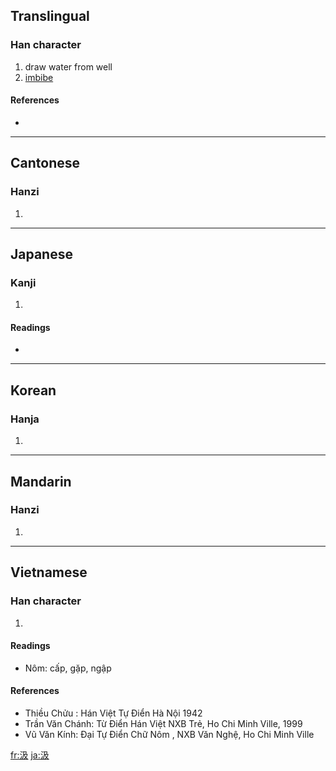 ==Translingual==

===Han character===
{{Han char|rn=85|rad=水|as=04|sn=7|four=3714<sub>7</sub>|canj=水弓竹水 (ENHE)|ids=⿰[[氵]][[及]]}}

# draw water from well
# [[imbibe]]

====References====
* {{Han ref|kx=0608.030|dkj=17163|dj=1001.070|hdz=31554.010|uh=6C72|ud=27762|bh=A856|bd=43094}}

----

==Cantonese==

===Hanzi===
{{yue-hanzi|jyut=|y=kap1}}

# {{defn|Cantonese|sort=水04}}

----

==Japanese==

===Kanji===
{{ja-kanji|grade=|rs=水04}}

# {{defn|Japanese|sort=水04}}

====Readings====
* {{ja-readings|on=[[きゅう]] (kyū)|kun=[[くむ]] (kumu)}}

----

==Korean==

===Hanja===
{{ko-hanja|hangeul=급|eumhun=|rv=geup|mr=kŭp|y=kup}}

# {{defn|Korean|sort=水04}}

----

==Mandarin==

===Hanzi===
{{cmn-hanzi|pin=[[jí]] ([[ji2]])|wg=chi<sup>2</sup>}}

# {{defn|Mandarin|sort=水04}}

----

==Vietnamese==

===Han character===
{{vi-hantu|cấp|rs=水04}}

# {{defn|Vietnamese|sort=水04}}
====Readings====
* Nôm: cấp, gặp, ngập

====References====
* Thiều Chửu : Hán Việt Tự Điển  Hà Nội 1942
* Trần Văn Chánh: Từ Điển Hán Việt NXB Trẻ, Ho Chi Minh Ville, 1999
* Vũ Văn Kính: Đại Tự Điển Chữ Nôm , NXB Văn Nghệ, Ho Chi Minh Ville

[[fr:汲]]
[[ja:汲]]